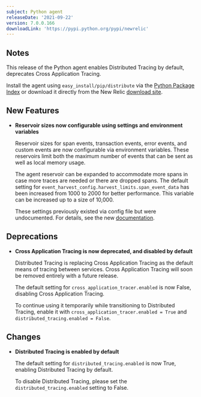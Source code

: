 ```yaml
---
subject: Python agent
releaseDate: '2021-09-22'
version: 7.0.0.166
downloadLink: 'https://pypi.python.org/pypi/newrelic'
---
```


## Notes

This release of the Python agent enables Distributed Tracing by default, deprecates Cross Application Tracing.

Install the agent using `easy_install/pip/distribute` via the [Python Package Index](https://pypi.python.org/pypi/newrelic) or download it directly from the New Relic [download site](http://download.newrelic.com/python_agent/release).

## New Features

* **Reservoir sizes now configurable using settings and environment variables**

  Reservoir sizes for span events, transaction events, error events, and custom events are now configurable via environment variables. These reservoirs limit both the maximum number of events that can be sent as well as local memory usage.

  The agent reservoir can be expanded to accommodate more spans in case more traces are needed or there are dropped spans. The default setting for `event_harvest_config.harvest_limits.span_event_data` has been increased from 1000 to 2000 for better performance. This variable can be increased up to a size of 10,000.

  These settings previously existed via config file but were undocumented. For details, see the new [documentation](/docs/agents/python-agent/configuration/python-agent-configuration#event-harvest-config).

## Deprecations

* **Cross Application Tracing is now deprecated, and disabled by default**

  Distributed Tracing is replacing Cross Application Tracing as the default means of tracing between services. Cross Application Tracing will soon be removed entirely with a future release.

  The default setting for `cross_application_tracer.enabled` is now False, disabling Cross Application Tracing.

  To continue using it temporarily while transitioning to Distributed Tracing, enable it with `cross_application_tracer.enabled = True` and `distributed_tracing.enabled = False`.

## Changes

* **Distributed Tracing is enabled by default**

  The default setting for `distributed_tracing.enabled` is now True, enabling Distributed Tracing by default.

  To disable Distributed Tracing, please set the `distributed_tracing.enabled` setting to False.
